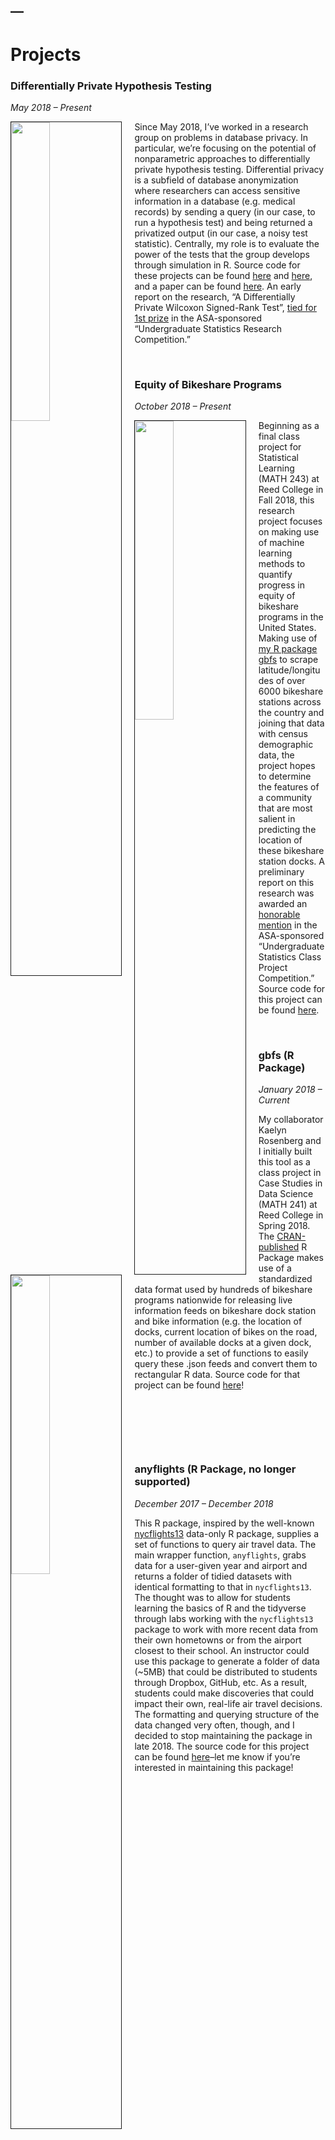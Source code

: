 ---
---

<link rel="stylesheet" href="styles.css" type="text/css">

# Projects

### Differentially Private Hypothesis Testing  

*May 2018 -- Present*


<img src="images/dpht.png" style="width:35%; border:1px solid; margin-right: 20px" align="left"> Since May 2018, I've worked in a research group on problems in database privacy. In particular, we're focusing on the potential of nonparametric approaches to differentially private hypothesis testing. Differential privacy is a subfield of database anonymization where researchers can access sensitive information in a database (e.g. medical records) by sending a query (in our case, to run a hypothesis test) and being returned a privatized output (in our case, a noisy test statistic). Centrally, my role is to evaluate the power of the tests that the group develops through simulation in R. Source code for these projects can be found [here](https://github.com/simonpcouch/non-pm-dpht) and [here](https://github.com/simonpcouch/wilcoxon), and a paper can be found [here](https://arxiv.org/abs/1809.01635). An early report on the research, "A Differentially Private Wilcoxon Signed-Rank Test", [tied for 1st prize](https://www.causeweb.org/usproc/usresp/2018/fall/winners) in the ASA-sponsored "Undergraduate Statistics Research Competition."

<br>

### Equity of Bikeshare Programs  

*October 2018 -- Present*

<img src="images/bikeshare.png" style="width:35%; border:1px solid; margin-right: 20px" align="left"> Beginning as a final class project for Statistical Learning (MATH 243) at Reed College in Fall 2018, this research project focuses on making use of machine learning methods to quantify progress in equity of bikeshare programs in the United States. Making use of [my R package gbfs](https://github.com/ds-civic-data/gbfs) to scrape latitude/longitudes of over 6000 bikeshare stations across the country and joining that data with census demographic data, the project hopes to determine the features of a community that are most salient in predicting the location of these bikeshare station docks. A preliminary report on this research was awarded an [honorable mention](https://www.causeweb.org/usproc/usclap/2018/fall/winners) in the ASA-sponsored "Undergraduate Statistics Class Project Competition." Source code for this project can be found [here](https://github.com/simonpcouch/bikeshare).

<br>

### gbfs (R Package)

*January 2018 -- Current*

<img src="images/gbfs.png" style="width:35%; border:1px solid; margin-right: 20px" align="left"> My collaborator Kaelyn Rosenberg and I initially built this tool as a class project in Case Studies in Data Science (MATH 241) at Reed College in Spring 2018. The [CRAN-published](https://cran.r-project.org/web/packages/gbfs/gbfs.pdf) R Package makes use of a standardized data format used by hundreds of bikeshare programs nationwide for releasing live information feeds on bikeshare dock station and bike information (e.g. the location of docks, current location of bikes on the road, number of available docks at a given dock, etc.) to provide a set of functions to easily query these .json feeds and convert them to rectangular R data. Source code for that project can be found [here](https://github.com/ds-civic-data/gbfs)!

<br>

<br>

<br>

### anyflights (R Package, no longer supported)

*December 2017 -- December 2018*

This R package, inspired by the well-known [nycflights13](https://github.com/hadley/nycflights13) data-only R package, supplies a set of functions to query air travel data. The main wrapper function, `anyflights`, grabs data for a user-given year and airport and returns a folder of tidied datasets with identical formatting to that in `nycflights13`. The thought was to allow for students learning the basics of R and the tidyverse through labs working with the `nycflights13` package to work with more recent data from their own hometowns or from the airport closest to their school. An instructor could use this package to generate a folder of data (~5MB) that could be distributed to students through Dropbox, GitHub, etc. As a result, students could make discoveries that could impact their own, real-life air travel decisions. The formatting and querying structure of the data changed very often, though, and I decided to stop maintaining the package in late 2018. The source code for this project can be found [here](https://github.com/simonpcouch/anyflights)--let me know if you're interested in maintaining this package!
